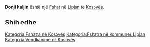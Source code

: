 {{Fshat në Kosovës
 | Emri                = Donji Kaljin
| sqi_V_name = Veaqevë
| sqi_V_FULL_NAME_RO = Veaqevë
| sqi_V_FULL_NAME_ND_RO = Veaqeve
| sqi_V_SORT_NAME_RG = VEAQEVE
| sqi_V_FULL_NAME_RG = Veaqevë
| sqi_V_FULL_NAME_ND_RG = Veaqeve
| srp_N_name = Donji Kaljin
| srp_N_FULL_NAME_RO = Donji Kaljin
| srp_N_FULL_NAME_ND_RO = Donji Kaljin
| srp_N_SORT_NAME_RG = DONJIKALJIN
| srp_N_FULL_NAME_RG = Donji Kaljin
| srp_N_FULL_NAME_ND_RG = Donji Kaljin
| std_V_name = Kaljin
| std_V_FULL_NAME_RO = Kaljin Kalin
| std_V_FULL_NAME_ND_RO = Kaljin Kalin
| std_V_SORT_NAME_RG = KALJIN KALIN
| std_V_FULL_NAME_RG = Kaljin Kalin
| std_V_FULL_NAME_ND_RG = Kaljin Kalin

 | Emri (Rasa dhanore) = 
 | Figura              = 
 | Shteti              = Kosovo
 | Komuna              = Lipjan
 | Kodi postar         = 
 | Sipërfaqja          = 

 | Popullsia           = 

 | Regj. i popullsisë  = 
 | Dend. e popullsisë  = 
 | Faqja zyrtare       = 
 <!--- Koordinatat ----> 
 | Gjerësia            = 43.168056
 | Gjatësia            = 20.673889
 | Lartësia            = 
}}
'''Donji Kaljin''' është një [[Fshat]] në [[Lipjan]] të [[Kosovës]].

<!-- == Gjeografia == -->
<!-- == Historia == -->
<!-- == Demografia == -->
== Shih edhe ==
{{Komuna Lipjan}}
{{Kosovo-Administrata-Cung}}

[[Kategoria:Fshatra në Kosovës]]
[[Kategoria:Fshatra në Kommunes Lipjan]]
[[Kategoria:Vendbanime në Kosovës]]